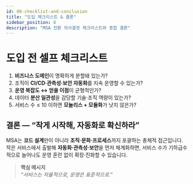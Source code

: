 ```yaml
---
id: 08-checklist-and-conclusion
title: "도입 체크리스트 & 결론"
sidebar_position: 8
description: "MSA 전환 의사결정 체크리스트와 종합 결론"
---
```


# 도입 전 셀프 체크리스트

1. **비즈니스 도메인**이 명확하게 분할돼 있는가?
2. 조직이 **CI/CD·관측성·보안 자동화**를 지속 운영할 수 있는가?
3. **운영 복잡도 ↔ 얻을 이점**이 균형적인가?
4. 데이터 **분산 일관성**을 감당할 기술·조직 역량이 있는가?
5. 서비스 수 ≤ 10 이하면 **모놀리스 + 모듈화**가 낫지 않은가?

## 결론 — “작게 시작해, 자동화로 확신하라”

MSA는 **코드 설계**만이 아니라 **조직·문화·프로세스**까지 포괄하는 총체적 접근입니다.  
작은 서비스에서 출발해 **자동화·관측성·보안**을 먼저 체계화하면, 서비스 수가 기하급수적으로 늘어나도 운영 혼란 없이 확장·진화할 수 있습니다.

> **핵심 메시지**  
> _“서비스는 자율적으로, 운영은 표준적으로.”_
